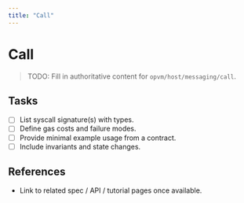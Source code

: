 ```yaml
---
title: "Call"
---
```


# Call

> TODO: Fill in authoritative content for `opvm/host/messaging/call`.

## Tasks
- [ ] List syscall signature(s) with types.
- [ ] Define gas costs and failure modes.
- [ ] Provide minimal example usage from a contract.
- [ ] Include invariants and state changes.

## References
- Link to related spec / API / tutorial pages once available.
